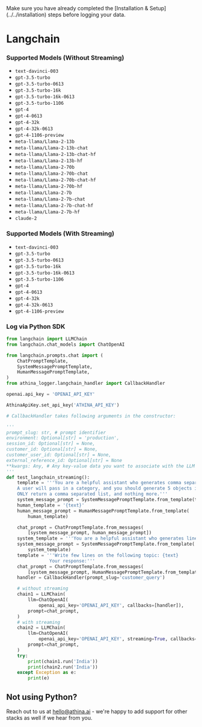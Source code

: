 
<Callout emoji="!!">
  Make sure you have already completed the [Installation &
  Setup](../../installation) steps before logging your data.
</Callout>

# Langchain

### Supported Models (Without Streaming)

- `text-davinci-003`
- `gpt-3.5-turbo`
- `gpt-3.5-turbo-0613`
- `gpt-3.5-turbo-16k`
- `gpt-3.5-turbo-16k-0613`
- `gpt-3.5-turbo-1106`
- `gpt-4`
- `gpt-4-0613`
- `gpt-4-32k`
- `gpt-4-32k-0613`
- `gpt-4-1106-preview`
- `meta-llama/Llama-2-13b`
- `meta-llama/Llama-2-13b-chat`
- `meta-llama/Llama-2-13b-chat-hf`
- `meta-llama/Llama-2-13b-hf`
- `meta-llama/Llama-2-70b`
- `meta-llama/Llama-2-70b-chat`
- `meta-llama/Llama-2-70b-chat-hf`
- `meta-llama/Llama-2-70b-hf`
- `meta-llama/Llama-2-7b`
- `meta-llama/Llama-2-7b-chat`
- `meta-llama/Llama-2-7b-chat-hf`
- `meta-llama/Llama-2-7b-hf`
- `claude-2`

### Supported Models (With Streaming)

- `text-davinci-003`
- `gpt-3.5-turbo`
- `gpt-3.5-turbo-0613`
- `gpt-3.5-turbo-16k`
- `gpt-3.5-turbo-16k-0613`
- `gpt-3.5-turbo-1106`
- `gpt-4`
- `gpt-4-0613`
- `gpt-4-32k`
- `gpt-4-32k-0613`
- `gpt-4-1106-preview`

### Log via Python SDK

```python
from langchain import LLMChain
from langchain.chat_models import ChatOpenAI

from langchain.prompts.chat import (
    ChatPromptTemplate,
    SystemMessagePromptTemplate,
    HumanMessagePromptTemplate,
)
from athina_logger.langchain_handler import CallbackHandler

openai.api_key = 'OPENAI_API_KEY'

AthinaApiKey.set_api_key('ATHINA_API_KEY')

# CallbackHandler takes following arguments in the constructor:

'''
prompt_slug: str, # prompt identifier
environment: Optional[str] = 'production',
session_id: Optional[str] = None,
customer_id: Optional[str] = None,
customer_user_id: Optional[str] = None,
external_reference_id: Optional[str] = None
**kwargs: Any, # Any key-value data you want to associate with the LLM calls in a chain
'''
def test_langchain_streaming():
    template = '''You are a helpful assistant who generates comma separated lists.
    A user will pass in a category, and you should generate 5 objects in that category in a comma separated list.
    ONLY return a comma separated list, and nothing more.'''
    system_message_prompt = SystemMessagePromptTemplate.from_template(template)
    human_template = '{text}'
    human_message_prompt = HumanMessagePromptTemplate.from_template(
        human_template)

    chat_prompt = ChatPromptTemplate.from_messages(
        [system_message_prompt, human_message_prompt])
    system_template = '''You are a helpful assistant who generates lines about a particular topic'''
    system_message_prompt = SystemMessagePromptTemplate.from_template(
        system_template)
    template = '''Write few lines on the following topic: {text}
                Your response:'''
    chat_prompt = ChatPromptTemplate.from_messages(
        [system_message_prompt, HumanMessagePromptTemplate.from_template(template)])
    handler = CallbackHandler(prompt_slug='customer_query')

    # without streaming
    chain1 = LLMChain(
        llm=ChatOpenAI(
            openai_api_key='OPENAI_API_KEY', callbacks=[handler]),
        prompt=chat_prompt,
    )
    # with streaming
    chain2 = LLMChain(
        llm=ChatOpenAI(
            openai_api_key='OPENAI_API_KEY', streaming=True, callbacks=[handler]),
        prompt=chat_prompt,
    )
    try:
        print(chain1.run('India'))
        print(chain2.run('India'))
    except Exception as e:
        print(e)
```

## Not using Python?

Reach out to us at hello@athina.ai - we're happy to add support for other stacks as well if we hear from you.
